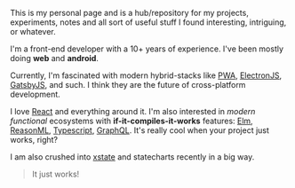 
<LazyHead />

This is my personal page and is a hub/repository for my projects, experiments, notes and all sort of useful stuff I found interesting, intriguing, or whatever.

I'm a front-end developer with a 10+ years of experience. I've been mostly doing **web** and **android**.

Currently, I'm fascinated with modern hybrid-stacks like [PWA](https://developers.google.com/web/progressive-web-apps/), [ElectronJS](https://electronjs.org/), [GatsbyJS](https://www.gatsbyjs.org), and such. I think they are the future of cross-platform development.

I love [React](https://reactjs.org/) and everything around it. I'm also interested in _modern functional_ ecosystems with **if-it-compiles-it-works** features: [Elm](https://elm-lang.org/), [ReasonML](https://reasonml.github.io/), [Typescript](https://www.typescriptlang.org/), [GraphQL](https://graphql.org/). It's really cool when your project just works, right?

I am also crushed into [xstate](https://github.com/davidkpiano/xstate) and statecharts recently in a big way.

> It just works!

<LazyBot />
